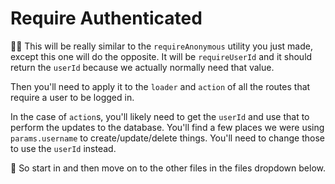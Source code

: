 # Require Authenticated

<EpicVideo url="https://www.epicweb.dev/workshops/authentication-strategies-and-implementation/protecting-routes/building-a-profile-page" />

👨‍💼 This will be really similar to the `requireAnonymous` utility you just made,
except this one will do the opposite. It will be `requireUserId` and it should
return the `userId` because we actually normally need that value.

Then you'll need to apply it to the `loader` and `action` of all the routes that
require a user to be logged in.

In the case of `action`s, you'll likely need to get the `userId` and use that to
perform the updates to the database. You'll find a few places we were using
`params.username` to create/update/delete things. You'll need to change those to
use the `userId` instead.

🐨 So start in <InlineFile file="app/utils/auth.server.ts" /> and then move on
to the other files in the files dropdown below.
